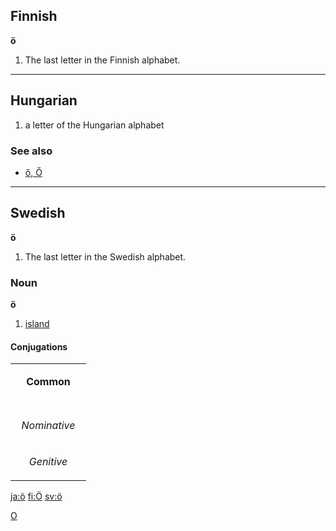 ==Finnish==
'''ö'''
#The last letter in the Finnish alphabet.

----

==Hungarian==

# a letter of the Hungarian alphabet

===See also===
*[[ő|ő, Ő]]

----

==Swedish==
'''ö'''
#The last letter in the Swedish alphabet.

===Noun===
'''ö'''
#[[island]]

====Conjugations====
{| border=1 cellspacing=0 
| bgcolor=#FFFFF0 colspan=5 align=center | '''Common''' 
|- 
|- bgcolor=#FFFFF0 align=center 
! rowspan=2 | 
| colspan=2 width=105 | ''Singular'' 
| colspan=2 | ''Plural'' 
|- bgcolor=#FFFFF0 align=center 
| width=105 | ''Indefinite'' 
| width=105 | ''Definite'' 
| width=105 | ''Indefinite'' 
|  width=105 | ''Definite'' 
|- align=center 
| width=105 bgcolor=#FFFFF0 | ''Nominative'' 
| [[ö]] 
| [[ön]] 
| [[öar]] 
| [[öarna]] 
|- align=center 
| width=105 bgcolor=#FFFFF0 | ''Genitive'' 
| [[ös]] 
| [[öns]] 
| [[öars]] 
| [[öarnas]]
|} 

[[Category:Latin letters|O]]

[[ja:ö]]
[[fi:Ö]]
[[sv:ö]]